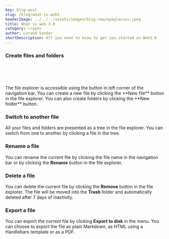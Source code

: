 ```yaml
---
key: blog-post
slug: /blog/what-is-web3
headerImage: ../../../assets/images/blog-new/eyeglasses.jpeg
title: What is web 3.0
category: crypto
author: Lorand Sandor
shortDescription: All you need to know to get you started on Web3.0
---
```


### Create files and folders
<br/>
<br/>
<br/>
<br/>
The file explorer is accessible using the button in left corner of the navigation bar. You can create a new file by clicking the **New file** button in the file explorer. You can also create folders by clicking the **New folder** button.

### Switch to another file

All your files and folders are presented as a tree in the file explorer. You can switch from one to another by clicking a file in the tree.

### Rename a file

You can rename the current file by clicking the file name in the navigation bar or by clicking the **Rename** button in the file explorer.

### Delete a file

You can delete the current file by clicking the **Remove** button in the file explorer. The file will be moved into the **Trash** folder and automatically deleted after 7 days of inactivity.

### Export a file

You can export the current file by clicking **Export to disk** in the menu. You can choose to export the file as plain Markdown, as HTML using a Handlebars template or as a PDF.

